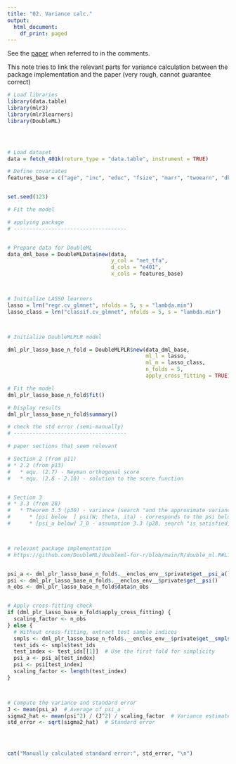 ```yaml
---
title: "02. Variance calc."
output:
  html_document:
    df_print: paged
---
```


See the [paper](https://arxiv.org/pdf/1608.00060) when referred to in the comments. 

This note tries to link the relevant parts for variance calculation between the package implementation and the paper (very rough, cannot guarantee correct)

```r
# Load libraries
library(data.table)
library(mlr3)
library(mlr3learners)
library(DoubleML)




# Load dataset
data = fetch_401k(return_type = "data.table", instrument = TRUE)

# Define covariates
features_base = c("age", "inc", "educ", "fsize", "marr", "twoearn", "db", "pira", "hown")


set.seed(123)

```


```r
# Fit the model

# applying package
# ------------------------------------


# Prepare data for DoubleML
data_dml_base = DoubleMLData$new(data,
                                 y_col = "net_tfa",
                                 d_cols = "e401",
                                 x_cols = features_base)



# Initialize LASSO learners
lasso = lrn("regr.cv_glmnet", nfolds = 5, s = "lambda.min")
lasso_class = lrn("classif.cv_glmnet", nfolds = 5, s = "lambda.min")



# Initialize DoubleMLPLR model

dml_plr_lasso_base_n_fold = DoubleMLPLR$new(data_dml_base, 
                                            ml_l = lasso, 
                                            ml_m = lasso_class, 
                                            n_folds = 5,
                                            apply_cross_fitting = TRUE) # to be able to compare without cross fitting (do not accept n_fold >2)

# Fit the model
dml_plr_lasso_base_n_fold$fit()

# Display results
dml_plr_lasso_base_n_fold$summary()
```

```r
# check the std error (semi-manually)
# ------------------------------------

# paper sections that seem relevant

# Section 2 (from p11)
# * 2.2 (from p13)
#   * equ. (2.7) - Neyman orthogonal score
#   * equ. (2.8 - 2.10) - solution to the score function


# Section 3
# * 3.3 (from 28)
#   * Theorem 3.3 (p30) - variance (search "and the approximate variance is", see the following line)
#      * [psi below  ] psi(W; theta, ita) - corresponds to the psi below (from solving the score function)
#      * [psi_a below] J_0 - assumption 3.3 (p28, search "is satisfied, for the Jacobian matrix", see the following line) - should be the first direvative of score function with respect to theta (?)



# relevant package implementation
# https://github.com/DoubleML/doubleml-for-r/blob/main/R/double_ml.R#L1562


psi_a <- dml_plr_lasso_base_n_fold$.__enclos_env__$private$get__psi_a()
psi <- dml_plr_lasso_base_n_fold$.__enclos_env__$private$get__psi()
n_obs <- dml_plr_lasso_base_n_fold$data$n_obs


# Apply cross-fitting check
if (dml_plr_lasso_base_n_fold$apply_cross_fitting) {
  scaling_factor <- n_obs
} else {
  # Without cross-fitting, extract test sample indices
  smpls <- dml_plr_lasso_base_n_fold$.__enclos_env__$private$get__smpls()
  test_ids <- smpls$test_ids
  test_index <- test_ids[[1]]  # Use the first fold for simplicity
  psi_a <- psi_a[test_index]
  psi <- psi[test_index]
  scaling_factor <- length(test_index)
}



# Compute the variance and standard error
J <- mean(psi_a)  # Average of psi_a
sigma2_hat <- mean(psi^2) / (J^2) / scaling_factor  # Variance estimate
std_error <- sqrt(sigma2_hat)  # Standard error




cat("Manually calculated standard error:", std_error, "\n")
```


